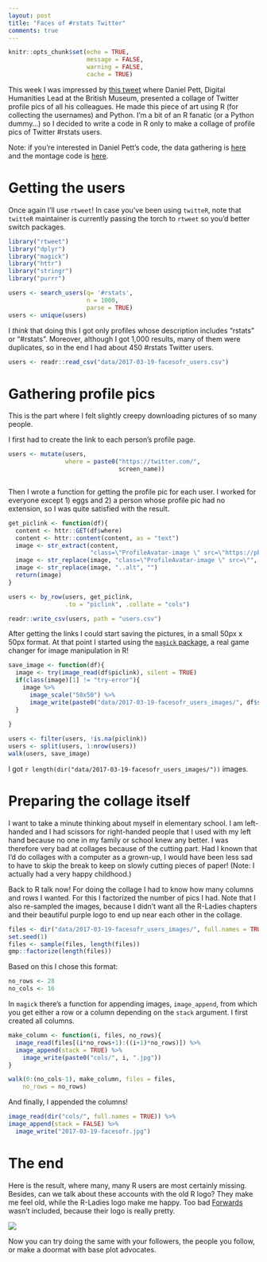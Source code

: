 ```yaml
---
layout: post
title: "Faces of #rstats Twitter"
comments: true
---
```

```r
knitr::opts_chunk$set(echo = TRUE,
                      message = FALSE,
                      warning = FALSE, 
                      cache = TRUE)
```

This week I was impressed by [this tweet](https://twitter.com/DEJPett/status/842330248549158913) where Daniel Pett, Digital Humanities Lead at the British Museum, presented a collage of Twitter profile pics of all his colleagues. He made this piece of art using R (for collecting the usernames) and Python. I'm a bit of an R fanatic (or a Python dummy...) so I decided to write a code in R only to make a collage of profile pics of Twitter #rstats users.

<!--more-->

Note: if you're interested in Daniel Pett's code, the data gathering is [here](https://github.com/BritishMuseumDH/BMTwitter) and the montage code is [here](https://github.com/BritishMuseumDH/scripts/blob/master/imageDownloadFromCSV.py).

# Getting the users

Once again I'll use `rtweet`! In case you've been using `twitteR`, note that `twitteR` maintainer is currently passing the torch to `rtweet` so you'd better switch packages.

```r
library("rtweet")
library("dplyr")
library("magick")
library("httr")
library("stringr")
library("purrr")
```

```r
users <- search_users(q= '#rstats',
                      n = 1000,
                      parse = TRUE)
users <- unique(users)

```

I _think_ that doing this I got only profiles whose description includes "rstats" or "#rstats". Moreover, although I got 1,000 results, many of them were duplicates, so in the end I had about 450 #rstats Twitter users.

```r

users <- readr::read_csv("data/2017-03-19-facesofr_users.csv")
```

# Gathering profile pics

This is the part where I felt slightly creepy downloading pictures of so many people.

I first had to create the link to each person's profile page.

```r
users <- mutate(users,
                where = paste0("https://twitter.com/",
                               screen_name))
                               
```

Then I wrote a function for getting the profile pic for each user. I worked for everyone except 1) eggs and 2) a person whose profile pic had no extension, so I was quite satisfied with the result.

```r
get_piclink <- function(df){
  content <- httr::GET(df$where)
  content <- httr::content(content, as = "text")
  image <- str_extract(content,
                       "class=\"ProfileAvatar-image \" src=\"https://pbs.twimg.com/profile_images/.*\\..*\" alt")
  image <- str_replace(image, "class=\"ProfileAvatar-image \" src=\"", "")
  image <- str_replace(image, "..alt", "")
  return(image)
}

users <- by_row(users, get_piclink,
                .to = "piclink", .collate = "cols")

readr::write_csv(users, path = "users.csv")
```

After getting the links I could start saving the pictures, in a small 50px x 50px format. At that point I started using the [`magick` package](https://github.com/ropensci/magick), a real game changer for image manipulation in R!

```r
save_image <- function(df){
  image <- try(image_read(df$piclink), silent = TRUE)
  if(class(image)[1] != "try-error"){
    image %>%
      image_scale("50x50") %>%
      image_write(paste0("data/2017-03-19-facesofr_users_images/", df$screen_name,".jpg"))
  }
  
}

users <- filter(users, !is.na(piclink))
users <- split(users, 1:nrow(users))
walk(users, save_image)

```

I got `r length(dir("data/2017-03-19-facesofr_users_images/"))` images. 

# Preparing the collage itself

I want to take a minute thinking about myself in elementary school. I am left-handed and I had scissors for right-handed people that I used with my left hand because no one in my family or school knew any better. I was therefore very bad at collages because of the cutting part. Had I known that I'd do collages with a computer as a grown-up, I would have been less sad to have to skip the break to keep on slowly cutting pieces of paper! (Note: I actually had a very happy childhood.)

Back to R talk now! For doing the collage I had to know how many columns and rows I wanted. For this I factorized the number of pics I had. Note that I also re-sampled the images, because I didn't want all the R-Ladies chapters and their beautiful purple logo to end up near each other in the collage.

```r
files <- dir("data/2017-03-19-facesofr_users_images/", full.names = TRUE)
set.seed(1)
files <- sample(files, length(files))
gmp::factorize(length(files))
```

Based on this I chose this format:

```r
no_rows <- 28
no_cols <- 16
```

In `magick` there's a function for appending images, `image_append`, from which you get either a row or a column depending on the `stack` argument. I first created all columns.


```r
make_column <- function(i, files, no_rows){
  image_read(files[(i*no_rows+1):((i+1)*no_rows)]) %>%
  image_append(stack = TRUE) %>%
    image_write(paste0("cols/", i, ".jpg"))
}

walk(0:(no_cols-1), make_column, files = files,
    no_rows = no_rows)
```

And finally, I appended the columns!

```r
image_read(dir("cols/", full.names = TRUE)) %>%
image_append(stack = FALSE) %>%
  image_write("2017-03-19-facesofr.jpg")

```

# The end

Here is the result, where many, many R users are most certainly missing. Besides, can we talk about these accounts with the old R logo? They make me feel old, while the R-Ladies logo make me happy. Too bad [Forwards](https://twitter.com/R_Forwards) wasn't included, because their logo is really pretty.


![](2017-03-19-facesofr.jpg)


Now you can try doing the same with your followers, the people you follow, or make a doormat with base plot advocates.